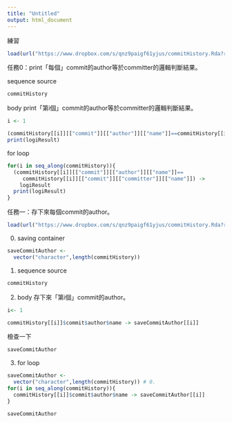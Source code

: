```yaml
---
title: "Untitled"
output: html_document
---
```


練習
```r
load(url("https://www.dropbox.com/s/qnz9paigf61yjus/commitHistory.Rda?raw=1"))
```
任務0：print「每個」commit的author等於committer的邏輯判斷結果。

sequence source
```r
commitHistory
```
body
print「第i個」commit的author等於committer的邏輯判斷結果。
```r
i <- 1

(commitHistory[[i]][["commit"]][["author"]][["name"]]==commitHistory[[i]][["commit"]][["committer"]][["name"]]) -> logiResult
print(logiResult)
```
for loop
```r
for(i in seq_along(commitHistory)){
  (commitHistory[[i]][["commit"]][["author"]][["name"]]==
     commitHistory[[i]][["commit"]][["committer"]][["name"]]) ->
    logiResult
  print(logiResult)  
}
```
任務一：存下來每個commit的author。
```r
load(url("https://www.dropbox.com/s/qnz9paigf61yjus/commitHistory.Rda?raw=1"))
```
0. saving container
```r
saveCommitAuthor <-
  vector("character",length(commitHistory))
```
1. sequence source
```r
commitHistory
```
2. body
存下來「第i個」commit的author。
```r
i<- 1

commitHistory[[i]]$commit$author$name -> saveCommitAuthor[[i]]
```
檢查一下
```R
saveCommitAuthor
```
3. for loop
```R
saveCommitAuthor <-
  vector("character",length(commitHistory)) # 0.
for(i in seq_along(commitHistory)){
  commitHistory[[i]]$commit$author$name -> saveCommitAuthor[[i]]
}

saveCommitAuthor
```